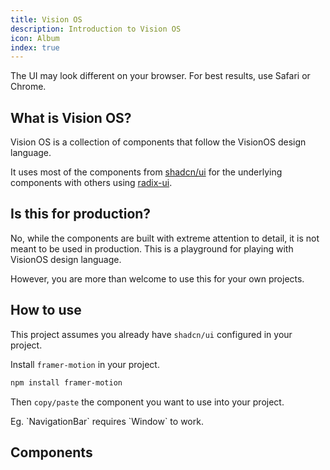 ```yaml
---
title: Vision OS
description: Introduction to Vision OS
icon: Album
index: true
---
```


<Callout type="warn" title="Experimental" className="-mt-4">
  The UI may look different on your browser. For best results, use Safari or
  Chrome.
</Callout>

## What is Vision OS?

Vision OS is a collection of components that follow the VisionOS design language.

It uses most of the components from [shadcn/ui](https://ui.shadcn.com/) for the underlying components with others using [radix-ui](https://www.radix-ui.com/).

## Is this for production?

No, while the components are built with extreme attention to detail, it is not meant to be used in production.
This is a playground for playing with VisionOS design language.

However, you are more than welcome to use this for your own projects.

## How to use

This project assumes you already have `shadcn/ui` configured in your project.

Install `framer-motion` in your project.

```bash
npm install framer-motion
```

Then `copy/paste` the component you want to use into your project.

<Callout type="info" title="Some components require other components to work.">
  Eg. `NavigationBar` requires `Window` to work.
</Callout>

## Components
